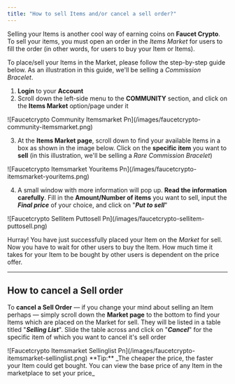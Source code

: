 ```yaml
---
title: "How to sell Items and/or cancel a sell order?"
---
```


Selling your Items is another cool way of earning coins on **Faucet Crypto**. To sell your items, you must open an order in the _Items Market_ for users to fill the order (in other words, for users to buy your Item or Items).

To place/sell your Items in the Market, please follow the step-by-step guide below. As an illustration in this guide, we'll be selling a _Commission Bracelet_.

1. **Login** to your **Account**
2. Scroll down the left-side menu to the **COMMUNITY** section, and click on the **Items Market** option/page under it

<Frame>
  ![Faucetcrypto Community Itemsmarket Pn](/images/faucetcrypto-community-itemsmarket.png)
</Frame>

3. At the **Items Market page**, scroll down to find your available Items in a box as shown in the image below. Click on the **specific item** you want to **sell** (in this illustration, we'll be selling a _Rare Commission Bracelet_)

<Frame>
  ![Faucetcrypto Itemsmarket Youritems Pn](/images/faucetcrypto-itemsmarket-youritems.png)
</Frame>

4. A small window with more information will pop up. **Read the information carefully**. Fill in the **Amount/Number of items** you want to sell, input the **_Final price_** of your choice, and click on "**_Put to sell_**"

<Frame>
  ![Faucetcrypto Sellitem Puttosell Pn](/images/faucetcrypto-sellitem-puttosell.png)
</Frame>

Hurray\! You have just successfully placed your Item on the _Market_ for sell. Now you have to wait for other users to buy the Item. How much time it takes for your Item to be bought by other users is dependent on the price offer.

---

## How to cancel a Sell order

To **cancel a Sell Order** — if you change your mind about selling an Item perhaps — simply scroll down the **Market page** to the bottom to find your Items which are placed on the Market for sell. They will be listed in a table titled "**_Selling List_**". Slide the table across and click on "**_Cancel_**" for the specific item of which you want to cancel it's sell order

<Frame>
  ![Faucetcrypto Itemsmarket Sellinglist Pn](/images/faucetcrypto-itemsmarket-sellinglist.png)
</Frame>

<Note>
  **Tip:** _The cheaper the price, the faster your Item could get bought. You can view the base price of any Item in the marketplace to set your price_
</Note>